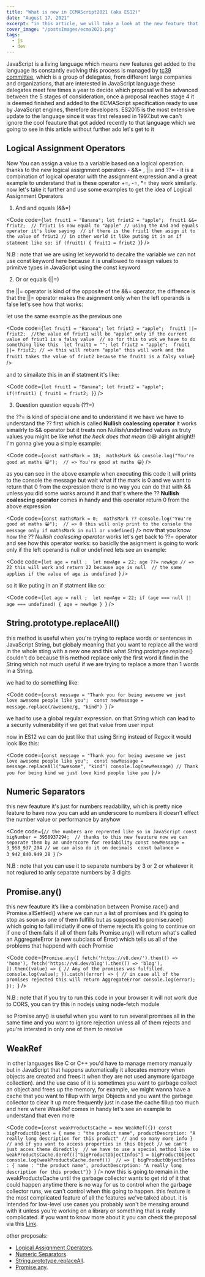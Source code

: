 ```yaml
---
title: "What is new in ECMAScript2021 (aka ES12)"
date: "August 17, 2021"
excerpt: "in this article, we will take a look at the new feature that has been added to the Javascript Language in the 2021"
cover_image: "/postsImages/ecma2021.png"
tags:
  - js
  - dev
---
```


JavaScript is a living language which means new features get added to the language its constantly evolving this
process is managed by [tc39 committee](https://github.com/tc39), which is a group of delegates, from different large
companies and organizations, that are interested in JavaScript language these delegates meet few times a year to
decide which proposal will be advanced between the 5 stages of consideration, once a proposal reaches stage 4 it is
deemed finished and added to the ECMAScript specification ready to use by JavaScript engines, therefore developers.
ES2015 is the most extensive update to the language since it was first released in 1997.but we can't ignore
the cool feauture that got added recently to that language which we going to see in this article without further ado let's get to it

## Logical Assignment Operators

Now You can assign a value to a variable based on a logical operation. thanks to the new logical assignment
operators - <HLight>&&=</HLight> , <HLight> ||= </HLight> and <HLight>??=</HLight> -
it is a combination of logical operator with the assignment expression and a great example to understand that
is these operator <HLight>+=</HLight>, <HLight>-=</HLight>, <HLight>\*=</HLight> they work similarly.
now let's take it further and use some examples to get the idea of Logical Assignment Operators

1. And and equals (&&=)

<Code
  code={` let fruit1 = "Banana";
let friut2 = "apple"; 
fruit1 &&= friut2; 
// friut1 is now equal to "apple"
// using the And and equals operator it's like saying 
// if there is the friut1 then asign it to the value of friut2
// in other world it like puting it in an if statment like so:
if (fruit1) {
  fruit1 = friut2
}
`}
/>

<Quote>
  N.B : note that we are using <HLight> let </HLight>keyworld to decalre the
  variable we can not use
  <HLight> const </HLight> keyword here because it is unallowed to reasign values
  to primitve types in JavaScript using the <HLight> const </HLight> keyword
</Quote>

2. Or or equals (||=)

the <HLight> ||= </HLight> operator is kind of the opposite of the <HLight> &&= </HLight> operator, the
diffrence is that the <HLight> ||= </HLight> operator makes the asignment only when the left operands is false let's
see how that works:

let use the same example as the previous one

<Code
  code={` let fruit1 = "Banana";
let friut2 = "apple"; 
fruit1 ||= friut2; 
//the value of friut1 will be "apple" only if the current value of friut1 is a falsy value 
// so for this to wok we have to do something like this 
let fruit1 = "";
let friut2 = "apple"; 
fruit1 ||= friut2; // => this will return "apple" this will work and the fruit1 takes the value of friut2 because the fruit1 is a falsy value
`}
/>

and to simailate this in an if statment it's like:

<Code
  code={` let fruit1 = "Banana";
let friut2 = "apple"; 
if(!fruit1) {
  fruit1 = friut2;
}
`}
/>

3. Question question equals (??=)

the <HLight> ??= </HLight> is kind of special one and to understand it we have we have to
understand the <HLight> ?? </HLight> first which is called **Nullish coalescing operator**
it works simailrly to <HLight> && </HLight> operator but it treats non Nullish/undefined values as truty values
you might be like _what the heck does that mean_ 🙄😆 alright alright!! I'm gonna give you a simple example:

<Code
  code={` const mathsMark = 18; 
mathsMark && console.log("You're good at maths 😀"); 
// => You're good at maths 😀
`}
/>

as you can see in the above example when executing this code it will prints to the
console the message but wait what if the mark is 0 and we want to return that 0 from the expression
there is no way you can do that with <HLight> && </HLight> unless you did some works around it
and that's where the <HLight> ?? </HLight> **Nullish coalescing operator** comes
in handy and this operator return 0 from the above expression

<Code
  code={` const mathsMark = 0; 
mathsMark ?? console.log("You're good at maths 😀"); 
// => 0 this will only print to the console the message only if mathsMark in null or undefined
`}
/>
now that you know how the <HLight> ?? </HLight>
_Nullish coalescing operator_ works let's get back to
<HLight> ??= </HLight> operator and see how this operator works: so basiclly the
asignment is going to work only if the left operand is null or undefined lets see
an example:

<Code
  code={`let age = null ; 
let newAge = 22;
age ??= newAge // => 22 this will work and return 22 because age is null 
// the same applies if the value of age is undefined
`}
/>

so it like puting in an if statment like so:

<Code
  code={`let age = null ; 
let newAge = 22;
if (age === null || age === undefined) {
  age = newAge
}
`}
/>

## String.prototype.replaceAll()

this method is useful when you're trying to replace words or sentences in JavaScript String, but globaly meaning that
you want to replace all the word in the whole sting with a new one and this what <HLight> String.prototype.replace() </HLight>
couldn't do because this method replace only the first word it find in the String which not much useful if we are
trying to replace a more than 1 words in a String.

we had to do something like:

<Code
  code={`const message = "Thank you for being awesome we just love awesome people like you"; 
const newMessage = message.replace(/awesome/g, "kind")
`}
/>

we had to use a global regular expression. on that String which can lead to a security vulnerability if we get that value
from user input

now in ES12 we can do just like that using Sring instead of Regex it would look like this:

<Code
  code={`const message = "Thank you for being awesome we just love awesome people like you"; 
const newMessage = message.replaceAll("awesome", "kind")
console.log(newMessage) // Thank you for being kind we just love kind people like you
`}
/>

## Numeric Separators

this new feauture it's just for numbers readability, which is pretty nice feature to have now you can add an underscore
to numbers it doesn't effect the number value or performance by anyhow

<Code
  code={`// the numbers are reprented like so in JavaScript
const bigNumber = 3958937294; 
// thanks to this new feauture now we can separate them by an underscore for readability
const newMessage = 3_958_937_294
// we can also do it on decimals 
const balance = 3_942_840.949_28
`}
/>

<Quote>
  N.B : note that you can use it to separete numbers by 3 or 2 or whatever it
  not reqiured to anly separate numbers by 3 digits
</Quote>

## Promise.any()

this new feauture it’s like a combination between <HLight> Promise.race() </HLight> and <HLight> Promise.allSettled() </HLight>
where we can run a list of promises and it’s going to stop as soon as one of them fulfills but as
supposed to promise.race() which going to fail imidiatly if one of theme rejects it’s going to continue on if one of them fails if all
of them fails <HLight> Promise.any() </HLight> will return what's called an AggregateError (a new subclass of Error)
which tells us all of the problems that happend with each Promise

<Code
  code={`Promise.any([
  fetch('https://v8.dev/').then(() => 'home'),
  fetch('https://v8.dev/blog').then(() => 'blog'),
]).then((value) => {
  // Any of the promises was fulfilled.
  console.log(value);
}).catch((error) => {
  // in case all of the promises rejected this will return AggregateError
  console.log(error);
});
`}
/>

<Quote>
  N.B : note that if you try to run this code in your browser it will not work
  due to CORS, you can try this in nodejs using node-fetch module
</Quote>

so <HLight> Promise.any() </HLight> is useful when you want to run several promises all in the same time and you want to
ignore rejection unless all of them rejects and you're intersted in only one of them to resolve

## WeakRef

in other languages like C or C++ you'd have to manage memory manually but in JavaScript that happens automatically it allocates memory when objects are
created and frees it when they are not used anymore (garbage collection). and the use case of it is
sometimes you want to garbage collect an object and frees up the memory, for example, we might wanna have a cache that you want to fillup with large Objects
and you want the garbage collector to clear it up more frequently just in case the cache fillup too much
and here where WeakRef comes in handy let's see an example to understand that even more

<Code
  code={`const weakProductsCache = new WeakRef({})
const bigProductObject = {
  name : "the product name",
  productDescrption: "A really long description for this product"
  // and so many more info
}
// and if you want to access properties in this Object
// we can't just acces theme diredctly 
// we have to use a special method like so
weakProductsCache.deref()["bigProductObjectInfos"] = bigProductObject
console.log(weakProductsCache.deref()) 
// => { bigProductObjectInfos : { name : "the product name", productDescrption: "A really long description for this product"}}
`}
/>
now this is going to remain in the weakProductsCache until the garbage collector
wants to get rid of it that could happen anytime there is no way for us to control
when the garbage collector runs, we can't control when this going to happen. this
feature is the most complicated feature of all the features we've talked about. it
is intended for low-level use cases you probably won't be messing around with it
unless you're working on a library or something that is really complicated. if you
want to know more about it you can check the proposal via this [Link](https://github.com/tc39/proposal-weakrefs).

other proposals:

- [Logical Assignment Operators](https://github.com/tc39/proposal-logical-assignment).
- [Numeric Separators](https://github.com/tc39/proposal-numeric-separator).
- [String.prototype.replaceAll](https://github.com/tc39/proposal-string-replaceall).
- [Promise.any](https://github.com/tc39/proposal-promise-any).

